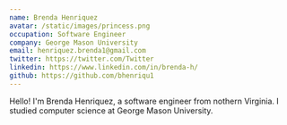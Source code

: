 ```yaml
---
name: Brenda Henriquez
avatar: /static/images/princess.png
occupation: Software Engineer
company: George Mason University
email: henriquez.brenda1@gmail.com
twitter: https://twitter.com/Twitter
linkedin: https://www.linkedin.com/in/brenda-h/
github: https://github.com/bhenriqu1
---
```


Hello! I'm Brenda Henriquez, a software engineer from nothern Virginia. I studied computer science at George Mason University.

